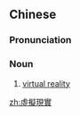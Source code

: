 {{also|虚拟现实}}
==Chinese==
{{zh-forms|s=虚拟现实|type=22}}

===Pronunciation===
{{zh-pron
|m=xūnǐ xiànshí
|c=heoi1 ji5 jin6 sat6
|cat=n
}}

===Noun===
{{zh-noun}}

# [[virtual reality]]

[[zh:虛擬現實]]